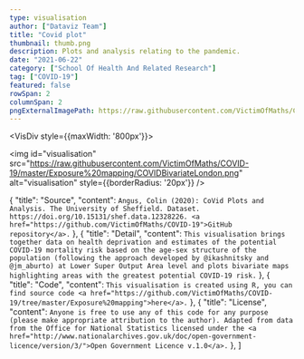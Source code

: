 ```yaml
---
type: visualisation
author: ["Dataviz Team"]
title: "Covid plot"
thumbnail: thumb.png
description: Plots and analysis relating to the pandemic.
date: "2021-06-22"
category: ["School Of Health And Related Research"]
tag: ["COVID-19"]
featured: false
rowSpan: 2
columnSpan: 2
pngExternalImagePath: https://raw.githubusercontent.com/VictimOfMaths/COVID-19/master/Exposure%20mapping/COVIDBivariateLondon.png
---
```



<VisDiv style={{maxWidth: '800px'}}>

<img id="visualisation" src="https://raw.githubusercontent.com/VictimOfMaths/COVID-19/master/Exposure%20mapping/COVIDBivariateLondon.png" alt="visualisation" style={{borderRadius: '20px'}} />

</VisDiv>

<VisPagination mdx={props.mdx}>
  <EmbedCode url="https://raw.githubusercontent.com/VictimOfMaths/COVID-19/master/Exposure%20mapping/COVIDBivariateLondon.png" />
</VisPagination>

<VisDetail mdx={props.mdx} />

  {
    "title": "Source",
    "content": `Angus, Colin (2020): CoVid Plots and Analysis. The University of Sheffield. Dataset. https://doi.org/10.15131/shef.data.12328226. <a href="https://github.com/VictimOfMaths/COVID-19">GitHub repository</a>.`
  },
  {
    "title": "Detail",
    "content": `This visualisation brings together data on health deprivation and estimates of the potential COVID-19 mortality risk based on the age-sex structure of the population (following the approach developed by @ikashnitsky and @jm_aburto) at Lower Super Output Area level and plots bivariate maps highlighting areas with the greatest potential COVID-19 risk.`
  },
  {
    "title": "Code",
    "content": `This visualisation is created using R, you can find source code <a href="https://github.com/VictimOfMaths/COVID-19/tree/master/Exposure%20mapping">here</a>.`
  },
  {
    "title": "License",
    "content": `Anyone is free to use any of this code for any purpose (please make appropriate attribution to the author). Adapted from data from the Office for National Statistics licensed under the <a href="http://www.nationalarchives.gov.uk/doc/open-government-licence/version/3/">Open Government Licence v.1.0</a>.`
  },
]

<VisDiv>
  <Tab data={data} />
</VisDiv>
